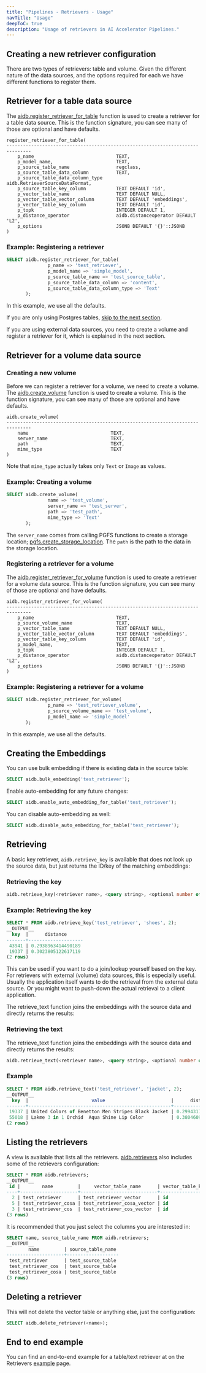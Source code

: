 ```yaml
---
title: "Pipelines - Retrievers - Usage"
navTitle: "Usage"
deepToC: true
description: "Usage of retrievers in AI Accelerator Pipelines."
---
```


## Creating a new retriever configuration

There are two types of retrievers: table and volume. Given the different nature of the data sources, and the options required for each we have different functions to register them.

## Retriever for a table data source

The [aidb.register_retriever_for_table](../reference/retrievers#aidbregister_retriever_for_table) function is used to create a retriever for a table data source. This is the function signature, you can see many of those are optional and have defaults.

```
register_retriever_for_table(
-------------------------------------------------------------------------------
    p_name                              TEXT,
    p_model_name,                       TEXT,
    p_source_table_name                 regclass,
    p_source_table_data_column          TEXT,
    p_source_table_data_column_type     aidb.RetrieverSourceDataFormat,
    p_source_table_key_column           TEXT DEFAULT 'id',
    p_vector_table_name                 TEXT DEFAULT NULL,
    p_vector_table_vector_column        TEXT DEFAULT 'embeddings',
    p_vector_table_key_column           TEXT DEFAULT 'id',
    p_topk                              INTEGER DEFAULT 1,
    p_distance_operator                 aidb.distanceoperator DEFAULT 'L2',
    p_options                           JSONB DEFAULT '{}'::JSONB
)
```

### Example: Registering a retriever

``` sql
SELECT aidb.register_retriever_for_table(
               p_name => 'test_retriever',
               p_model_name => 'simple_model',
               p_source_table_name => 'test_source_table',
               p_source_table_data_column => 'content',
               p_source_table_data_column_type => 'Text'
       );
```

In this example, we use all the defaults.

If you are only using Postgres tables, [skip to the next section](#creating-the-embeddings).

If you are using external data sources, you need to create a volume and register a retriever for it, which is explained in the next section.

## Retriever for a volume data source

### Creating a new volume

Before we can register a retriever for a volume, we need to create a volume. The [aidb.create_volume](../reference/retrievers#aidbcreate_volume) function is used to create a volume. This is the function signature, you can see many of those are optional and have defaults.

```
aidb.create_volume(
-------------------------------------------------------------------------------
    name                              TEXT,
    server_name                       TEXT,
    path                              TEXT,
    mime_type                         TEXT
)
```

Note that `mime_type` actually takes only `Text` or `Image` as values.

### Example: Creating a volume

``` sql
SELECT aidb.create_volume(
               name => 'test_volume',
               server_name => 'test_server',
               path => 'test_path',
               mime_type => 'Text'
       );
```

The `server_name` comes from calling PGFS functions to create a storage location; [pgfs.create_storage_location](../reference/pgfs#pgfscreate_storage_location). The `path` is the path to the data in the storage location.

### Registering a retriever for a volume

The [aidb.register_retriever_for_volume](../reference/retrievers#aidbregister_retriever_for_volume) function is used to create a retriever for a volume data source. This is the function signature, you can see many of those are optional and have defaults.

```
aidb.register_retriever_for_volume(
-------------------------------------------------------------------------------
    p_name                              TEXT,
    p_source_volume_name                TEXT,
    p_vector_table_name                 TEXT DEFAULT NULL,
    p_vector_table_vector_column        TEXT DEFAULT 'embeddings',
    p_vector_table_key_column           TEXT DEFAULT 'id',
    p_model_name,                       TEXT,
    p_topk                              INTEGER DEFAULT 1,
    p_distance_operator                 aidb.distanceoperator DEFAULT 'L2',
    p_options                           JSONB DEFAULT '{}'::JSONB
)
```

### Example: Registering a retriever for a volume

``` sql
SELECT aidb.register_retriever_for_volume(
               p_name => 'test_retriever_volume',
               p_source_volume_name => 'test_volume',
               p_model_name => 'simple_model'
       );
```

In this example, we use all the defaults.

## Creating the Embeddings

You can use bulk embedding if there is existing data in the source table:

```sql
SELECT aidb.bulk_embedding('test_retriever'); 
```

Enable auto-embedding for any future changes:

```sql
SELECT aidb.enable_auto_embedding_for_table('test_retriever');
```

You can disable auto-embedding as well:

```sql
SELECT aidb.disable_auto_embedding_for_table('test_retriever');
```

## Retrieving

A basic key retriever, `aidb.retrieve_key` is available that does not look up the source data, but just returns the ID/key of the matching embeddings:

### Retrieving the key

```sql
aidb.retrieve_key(<retriever name>, <query string>, <optional number of results>);
```

### Example: Retrieving the key

```sql
SELECT * FROM aidb.retrieve_key('test_retriever', 'shoes', 2);
__OUTPUT__
  key  |      distance
-------+--------------------
 43941 | 0.2938963414490189
 19337 | 0.3023805122617119
(2 rows)
```

This can be used if you want to do a join/lookup yourself based on the key. For retrievers with external (volume) data sources, this is especially useful. Usually the application itself wants to do the retrieval from the external data source. Or you might want to push-down the actual retrieval to a client application.  

The retrieve_text function joins the embeddings with the source data and directly returns the results:

### Retrieving the text

The retrieve_text function joins the embeddings with the source data and directly returns the results:

```sql
aidb.retrieve_text(<retriever name>, <query string>, <optional number of results>);
```

### Example

```sql
SELECT * FROM aidb.retrieve_text('test_retriever', 'jacket', 2);
__OUTPUT__
  key  |                       value                        |      distance
-------+----------------------------------------------------+--------------------
 19337 | United Colors of Benetton Men Stripes Black Jacket | 0.2994317672742334
 55018 | Lakme 3 in 1 Orchid  Aqua Shine Lip Color          | 0.3804609668507203
(2 rows)
 ```

## Listing the retrievers

A view is available that lists all the retrievers. [aidb.retrievers](../reference/retrievers#aidbretrievers) also includes some of the retrievers configuration:

```sql
SELECT * FROM aidb.retrievers;
__OUTPUT__
 id |        name         |     vector_table_name      | vector_table_key_column | vector_table_vector_column |  model_name  | topk | distance_operator | options | source_table_name | source_table_data_column | source_table_data_column_type | source_table_key_column | source_volume_name
----+---------------------+----------------------------+-------------------------+----------------------------+--------------+------+-------------------+---------+-------------------+--------------------------+-------------------------------+-------------------------+--------------------
  2 | test_retriever      | test_retriever_vector      | id                      | embeddings                 | simple_model |    5 | InnerProduct      | {}      | test_source_table | content                  | Text                          | id                      |
  5 | test_retriever_cosa | test_retriever_cosa_vector | id                      | embeddings                 | simple_model |    1 | L2                | {}      | test_source_table | content                  | Text                          | id                      |
  3 | test_retriever_cos  | test_retriever_cos_vector  | id                      | embeddings                 | simple_model |    5 | Cosine            | {}      | test_source_table | content                  | Text                          | id                      |
(3 rows)
```

It is recommended that you just select the columns you are interested in:

```sql
SELECT name, source_table_name FROM aidb.retrievers;
__OUTPUT__
        name         | source_table_name
---------------------+-------------------
 test_retriever      | test_source_table
 test_retriever_cos  | test_source_table
 test_retriever_cosa | test_source_table
(3 rows)
```

## Deleting a retriever

This will not delete the vector table or anything else, just the configuration:

```sql
SELECT aidb.delete_retriever(<name>);
```

## End to end example

You can find an end-to-end example for a table/text retriever at on the Retrievers [example](example) page.
